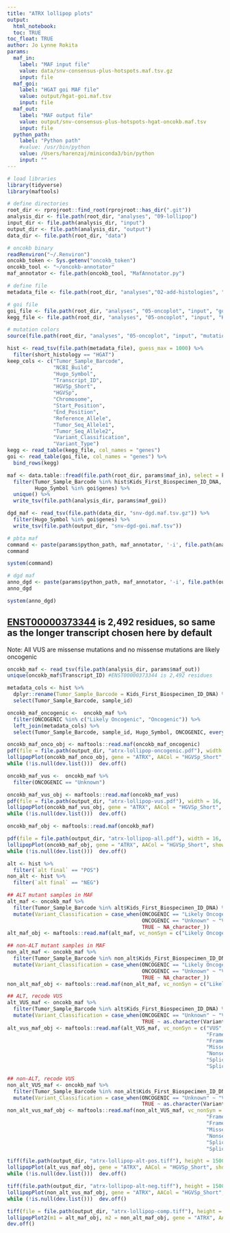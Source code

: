 ```yaml
---
title: "ATRX lollipop plots"
output: 
  html_notebook:
  toc: TRUE
toc_float: TRUE
author: Jo Lynne Rokita
params:
  maf_in:
    label: "MAF input file"
    value: data/snv-consensus-plus-hotspots.maf.tsv.gz
    input: file
  maf_goi:
    label: "HGAT goi MAF file"
    value: output/hgat-goi.maf.tsv
    input: file
  maf_out:
    label: "MAF output file"
    value: output/snv-consensus-plus-hotspots-hgat-oncokb.maf.tsv
    input: file
  python_path:
    label: "Python path"
    #value: /usr/bin/python
    value: /Users/harenzaj/miniconda3/bin/python
    input: ""
---
```


```r
# load libraries
library(tidyverse)
library(maftools)

# define directories 
root_dir <- rprojroot::find_root(rprojroot::has_dir(".git"))
analysis_dir <- file.path(root_dir, "analyses", "09-lollipop")
input_dir <- file.path(analysis_dir, "input")
output_dir <- file.path(analysis_dir, "output")
data_dir <- file.path(root_dir, "data")

# oncokb binary
readRenviron("~/.Renviron")
oncokb_token <- Sys.getenv("oncokb_token")
oncokb_tool <- "~/oncokb-annotator"
maf_annotator <- file.path(oncokb_tool, "MafAnnotator.py")

# define file
metadata_file <- file.path(root_dir, "analyses","02-add-histologies", "output", "stundon_hgat_updated_hist_alt.tsv")

# goi file
goi_file <- file.path(root_dir, "analyses", "05-oncoplot", "input", "goi-mutations")
kegg_file <- file.path(root_dir, "analyses", "05-oncoplot", "input", "KEGG_MISMATCH_REPAIR.txt")

# mutation colors
source(file.path(root_dir, "analyses", "05-oncoplot", "input", "mutation-colors.R"))

```


```r
hist <- read_tsv(file.path(metadata_file), guess_max = 1000) %>%
  filter(short_histology == "HGAT")
keep_cols <- c("Tumor_Sample_Barcode",
               "NCBI_Build",
               "Hugo_Symbol",
               "Transcript_ID",
               "HGVSp_Short",
               "HGVSp",
               "Chromosome", 
               "Start_Position", 
               "End_Position", 
               "Reference_Allele", 
               "Tumor_Seq_Allele1",
               "Tumor_Seq_Allele2", 
               "Variant_Classification", 
               "Variant_Type")
kegg <- read_table(kegg_file, col_names = "genes")
goi <- read_table(goi_file, col_names = "genes") %>%
  bind_rows(kegg)

maf <- data.table::fread(file.path(root_dir, params$maf_in), select = keep_cols, data.table = F) %>%
  filter(Tumor_Sample_Barcode %in% hist$Kids_First_Biospecimen_ID_DNA,
         Hugo_Symbol %in% goi$genes) %>%
  unique() %>%
  write_tsv(file.path(analysis_dir, params$maf_goi))

dgd_maf <- read_tsv(file.path(data_dir, "snv-dgd.maf.tsv.gz")) %>%
  filter(Hugo_Symbol %in% goi$genes) %>%
  write_tsv(file.path(output_dir, "snv-dgd-goi.maf.tsv"))
```

```r
# pbta maf
command <- paste(params$python_path, maf_annotator, '-i', file.path(analysis_dir, params$maf_goi), '-o', file.path(analysis_dir, params$maf_out), '-b', oncokb_token, '-q hgvsp_short', '-r GRCh38')
command

system(command)
```

```r
# dgd maf
anno_dgd <- paste(params$python_path, maf_annotator, '-i', file.path(output_dir, "snv-dgd-goi.maf.tsv"), '-o', file.path(output_dir, "dgd_maf-goi-oncokb.tsv"), '-b', oncokb_token, '-q hgvsp_short', '-r GRCh38')
anno_dgd

system(anno_dgd)

```

## [ENST00000373344](https://useast.ensembl.org/Homo_sapiens/Transcript/Summary?g=ENSG00000085224;r=X:77504880-77786216;t=ENST00000373344) is 2,492 residues, so same as the longer transcript chosen here by default

Note: All VUS are missense mutations and no missense mutations are likely oncogenic

```r
oncokb_maf <- read_tsv(file.path(analysis_dir, params$maf_out))
unique(oncokb_maf$Transcript_ID) #ENST00000373344 is 2,492 residues

metadata_cols <- hist %>%
  dplyr::rename(Tumor_Sample_Barcode = Kids_First_Biospecimen_ID_DNA) %>%
  select(Tumor_Sample_Barcode, sample_id)

oncokb_maf_oncogenic <-  oncokb_maf %>%
  filter(ONCOGENIC %in% c("Likely Oncogenic", "Oncogenic")) %>%
  left_join(metadata_cols) %>%
  select(Tumor_Sample_Barcode, sample_id, Hugo_Symbol, ONCOGENIC, everything(oncokb_maf))

oncokb_maf_onco_obj <- maftools::read.maf(oncokb_maf_oncogenic)
pdf(file = file.path(output_dir, "atrx-lollipop-oncogenic.pdf"), width = 16, height = 6)
lollipopPlot(oncokb_maf_onco_obj, gene = "ATRX", AACol = "HGVSp_Short", showDomainLabel = FALSE, repel = TRUE, labPosAngle = 90, labelPos = "all", legendTxtSize = 1, showMutationRate = FALSE)
while (!is.null(dev.list()))  dev.off()

oncokb_maf_vus <-  oncokb_maf %>%
  filter(ONCOGENIC == "Unknown")

oncokb_maf_vus_obj <- maftools::read.maf(oncokb_maf_vus)
pdf(file = file.path(output_dir, "atrx-lollipop-vus.pdf"), width = 16, height = 6)
lollipopPlot(oncokb_maf_vus_obj, gene = "ATRX", AACol = "HGVSp_Short", showDomainLabel = FALSE, repel = TRUE, labPosAngle = 90, labelPos = "all", legendTxtSize = 1, showMutationRate = FALSE)
while (!is.null(dev.list()))  dev.off()

oncokb_maf_obj <- maftools::read.maf(oncokb_maf)

pdf(file = file.path(output_dir, "atrx-lollipop-all.pdf"), width = 16, height = 6)
lollipopPlot(oncokb_maf_obj, gene = "ATRX", AACol = "HGVSp_Short", showDomainLabel = FALSE, repel = TRUE, labPosAngle = 90, labelPos = "all", legendTxtSize = 1, showMutationRate = FALSE)
while (!is.null(dev.list()))  dev.off()

```

```r
alt <- hist %>%
  filter(`alt final` == "POS")
non_alt <- hist %>%
  filter(`alt final` == "NEG")

## ALT mutant samples in MAF
alt_maf <- oncokb_maf %>%
  filter(Tumor_Sample_Barcode %in% alt$Kids_First_Biospecimen_ID_DNA) %>%
  mutate(Variant_Classification = case_when(ONCOGENIC == "Likely Oncogenic" ~ "Likely Oncogenic",
                                            ONCOGENIC == "Unknown" ~ "VUS", 
                                            TRUE ~ NA_character_))
alt_maf_obj <- maftools::read.maf(alt_maf, vc_nonSyn = c("Likely Oncogenic", "VUS"))

## non-ALT mutant samples in MAF
non_alt_maf <- oncokb_maf %>%
  filter(Tumor_Sample_Barcode %in% non_alt$Kids_First_Biospecimen_ID_DNA) %>%
  mutate(Variant_Classification = case_when(ONCOGENIC == "Likely Oncogenic" ~ "Likely Oncogenic",
                                            ONCOGENIC == "Unknown" ~ "VUS", 
                                            TRUE ~ NA_character_))
non_alt_maf_obj <- maftools::read.maf(non_alt_maf, vc_nonSyn = c("Likely Oncogenic", "VUS"))

## ALT, recode VUS
alt_VUS_maf <- oncokb_maf %>%
  filter(Tumor_Sample_Barcode %in% alt$Kids_First_Biospecimen_ID_DNA) %>%
  mutate(Variant_Classification = case_when(ONCOGENIC == "Unknown" ~ "VUS", 
                                            TRUE ~ as.character(Variant_Classification)))
alt_vus_maf_obj <- maftools::read.maf(alt_VUS_maf, vc_nonSyn = c("VUS",
                                                                 "Frame_Shift_Del",
                                                                 "Frame_Shift_Ins", 
                                                                 "Missense_Mutation", 
                                                                 "Nonsense_Mutation",
                                                                 "Splice_Region", 
                                                                 "Splice_Site"))

## non-ALT, recode VUS
non_alt_VUS_maf <- oncokb_maf %>%
  filter(Tumor_Sample_Barcode %in% non_alt$Kids_First_Biospecimen_ID_DNA) %>%
  mutate(Variant_Classification = case_when(ONCOGENIC == "Unknown" ~ "VUS", 
                                            TRUE ~ as.character(Variant_Classification)))
non_alt_vus_maf_obj <- maftools::read.maf(non_alt_VUS_maf, vc_nonSyn = c("VUS",
                                                                 "Frame_Shift_Del",
                                                                 "Frame_Shift_Ins", 
                                                                 "Missense_Mutation", 
                                                                 "Nonsense_Mutation",
                                                                 "Splice_Region", 
                                                                 "Splice_Site"))

tiff(file.path(output_dir, "atrx-lollipop-alt-pos.tiff"), height = 1500, width = 2700, units = "px", res = 300)
lollipopPlot(alt_vus_maf_obj, gene = "ATRX", AACol = "HGVSp_Short", showDomainLabel = FALSE, repel = TRUE, labPosAngle = 90, labelPos = "all", legendTxtSize = 1, showMutationRate = FALSE, colors = colors, labPosSize = 0.8) 
while (!is.null(dev.list()))  dev.off()

tiff(file.path(output_dir, "atrx-lollipop-alt-neg.tiff"), height = 1500, width = 2700, units = "px", res = 300)
lollipopPlot(non_alt_vus_maf_obj, gene = "ATRX", AACol = "HGVSp_Short", showDomainLabel = FALSE, repel = TRUE, labPosAngle = 90, labelPos = "all", legendTxtSize = 1, showMutationRate = FALSE, colors = colors, labPosSize = 0.6)
while (!is.null(dev.list()))  dev.off()

tiff(file = file.path(output_dir, "atrx-lollipop-comp.tiff"), height = 1500, width = 2400, units = "px", res = 300)
lollipopPlot2(m1 = alt_maf_obj, m2 = non_alt_maf_obj, gene = "ATRX", AACol1 = "HGVSp_Short", AACol2 = "HGVSp_Short", m1_name = "ALT+", m2_name = "ALT-", showDomainLabel = FALSE, colors = c("Likely Oncogenic" = "red", "VUS" = "blue"), legendTxtSize = 1, alpha = 0.8)#, labPosAngle = 90, m1_label = "all", m2_label = "all")
dev.off()

```


            
